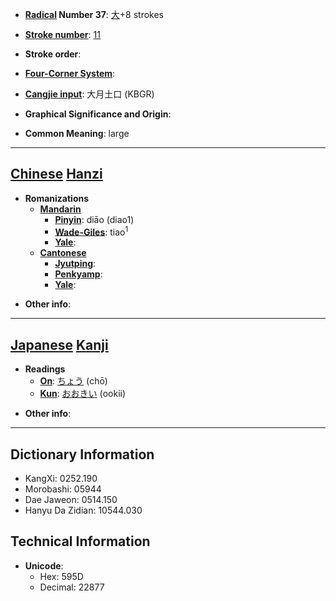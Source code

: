 * '''[[Wiktionary:Chinese radical index| Radical]] Number 37''': [[Wiktionary:Chinese radical index 大|大]]+8 strokes

* '''[[Wiktionary:Chinese total strokes index|Stroke number]]''': [[Wiktionary:Chinese total strokes index 11|11]]

* '''Stroke order''': 

* '''[[Wiktionary:Chinese four corner index|Four-Corner System]]''': 

* '''[[Wiktionary:Chinese Cangjie index|Cangjie input]]''': 大月土口 (KBGR)

* '''Graphical Significance and Origin''': 

* '''Common Meaning''': large

----

== [[Chinese]] [[Hanzi]] ==

* '''Romanizations'''
** '''[[Mandarin]]'''
*** '''[[Pinyin]]''': diāo (diao1)
*** '''[[Wade-Giles]]''': tiao<sup>1</sup>
*** '''[[Yale]]''': 
** '''[[Cantonese]]'''
*** '''[[Jyutping]]''':
*** '''[[Penkyamp]]''': 
*** '''[[Yale]]''': 

* '''Other info''': 

----

== [[Japanese]] [[Kanji]] ==

* '''Readings'''
** '''[[On]]''': [[ちょう]] (chō)
** '''[[Kun]]''': [[おおきい]] (ookii)

* '''Other info''':  

----

== Dictionary Information ==

* KangXi: 0252.190
* Morobashi: 05944
* Dae Jaweon: 0514.150
* Hanyu Da Zidian: 10544.030

== Technical Information ==

* '''Unicode''':
** Hex: 595D
** Decimal: 22877